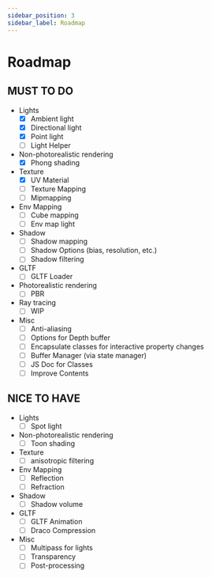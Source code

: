 ```yaml
---
sidebar_position: 3
sidebar_label: Roadmap
---
```


# Roadmap

## MUST TO DO

- Lights
  - [x] Ambient light
  - [x] Directional light
  - [x] Point light
  - [ ] Light Helper
- Non-photorealistic rendering
  - [x] Phong shading
- Texture
  - [x] UV Material
  - [ ] Texture Mapping
  - [ ] Mipmapping
- Env Mapping
  - [ ] Cube mapping
  - [ ] Env map light
- Shadow
  - [ ] Shadow mapping
  - [ ] Shadow Options (bias, resolution, etc.)
  - [ ] Shadow filtering
- GLTF
  - [ ] GLTF Loader
- Photorealistic rendering
  - [ ] PBR
- Ray tracing
  - [ ] WIP
- Misc
  - [ ] Anti-aliasing
  - [ ] Options for Depth buffer
  - [ ] Encapsulate classes for interactive property changes
  - [ ] Buffer Manager (via state manager)
  - [ ] JS Doc for Classes
  - [ ] Improve Contents

## NICE TO HAVE

- Lights
  - [ ] Spot light
- Non-photorealistic rendering
  - [ ] Toon shading
- Texture
  - [ ] anisotropic filtering
- Env Mapping
  - [ ] Reflection
  - [ ] Refraction
- Shadow
  - [ ] Shadow volume
- GLTF
  - [ ] GLTF Animation
  - [ ] Draco Compression
- Misc
  - [ ] Multipass for lights
  - [ ] Transparency
  - [ ] Post-processing
